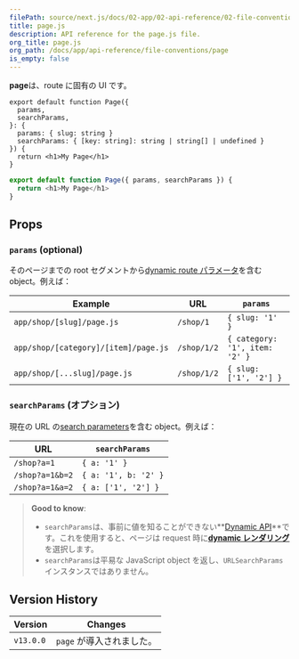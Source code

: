 ```yaml
---
filePath: source/next.js/docs/02-app/02-api-reference/02-file-conventions/page.mdx
title: page.js
description: API reference for the page.js file.
org_title: page.js
org_path: /docs/app/api-reference/file-conventions/page
is_empty: false
---
```


**page**は、route に固有の UI です。

```tsx:app/blog/[slug]/page.tsx
export default function Page({
  params,
  searchParams,
}: {
  params: { slug: string }
  searchParams: { [key: string]: string | string[] | undefined }
}) {
  return <h1>My Page</h1>
}
```

```jsx:app/blog/[slug]/page.js
export default function Page({ params, searchParams }) {
  return <h1>My Page</h1>
}
```

## Props

### `params` (optional)

そのページまでの root セグメントから[dynamic route パラメータ](/ja/javascript/next.js/v14/02-app/01-building-your-application/01-routing/09-dynamic-routes)を含む object。例えば：

| Example                              | URL         | `params`                       |
| ------------------------------------ | ----------- | ------------------------------ |
| `app/shop/[slug]/page.js`            | `/shop/1`   | `{ slug: '1' }`                |
| `app/shop/[category]/[item]/page.js` | `/shop/1/2` | `{ category: '1', item: '2' }` |
| `app/shop/[...slug]/page.js`         | `/shop/1/2` | `{ slug: ['1', '2'] }`         |

### `searchParams` (オプション)

現在の URL の[search parameters](https://developer.mozilla.org/docs/Learn/Common_questions/What_is_a_URL#parameters)を含む object。例えば：

| URL             | `searchParams`       |
| --------------- | -------------------- |
| `/shop?a=1`     | `{ a: '1' }`         |
| `/shop?a=1&b=2` | `{ a: '1', b: '2' }` |
| `/shop?a=1&a=2` | `{ a: ['1', '2'] }`  |

> **Good to know**:
>
> - `searchParams`は、事前に値を知ることができない**[Dynamic API](/ja/javascript/next.js/v14/02-app/01-building-your-application/03-rendering/01-server-components#server-rendering-strategies#dynamic-functions)**です。これを使用すると、ページは request 時に[**dynamic レンダリング**](/docs/app/building-your-application/rendering/server-components#dynamic-rendering)を選択します。
> - `searchParams`は平易な JavaScript object を返し、`URLSearchParams`インスタンスではありません。

## Version History

| Version   | Changes                   |
| --------- | ------------------------- |
| `v13.0.0` | `page` が導入されました。 |
